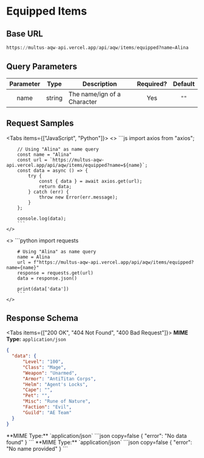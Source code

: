 
# Equipped Items

## Base URL
```python copy
https://multus-aqw-api.vercel.app/api/aqw/items/equipped?name=Alina
```

## Query Parameters
| Parameter |  Type  | Description                | Required? | Default |
| :-------: | :----: | -------------------------- | :-------: | :-----: |
|   name    | string | The name/ign of a Character|    Yes    |  `""`   |

## Request Samples

<Tabs items={["JavaScript", "Python"]}>
  <Tab>
    <>
        ```js
        import axios from "axios";

        // Using "Alina" as name query
        const name = "Alina"
        const url = `https://multus-aqw-api.vercel.app/api/aqw/items/equipped?name=${name}`;
        const data = async () => {
            try {
                const { data } = await axios.get(url);
                return data;
            } catch (err) {
                throw new Error(err.message);
            }
        };

        console.log(data);
        ```
    </>

  </Tab>
  <Tab>
    <>
        ```python
        import requests

        # Using "Alina" as name query
        name = Alina
        url = f"https://multus-aqw-api.vercel.app/api/aqw/items/equipped?name={name}"
        response = requests.get(url)
        data = response.json()

        print(data['data'])
        ```
    </>

  </Tab>
</Tabs>

## Response Schema

<Tabs items={["200 OK", "404 Not Found", "400 Bad Request"]}>
  <Tab>
  **MIME Type:** `application/json`
  ```json copy=false
  {
    "data": {
        "Level": "100",
        "Class": "Mage",
        "Weapon": "Unarmed",
        "Armor": "AntiTitan Corps",
        "Helm": "Agent's Locks",
        "Cape": "",
        "Pet": "",
        "Misc": "Rune of Nature",
        "Faction": "Evil",
        "Guild": "AE Team"
    }
  }
  ```
  </Tab>
  <Tab>
  **MIME Type:** `application/json`
  ```json copy=false
  {
    "error": "No data found"
  }
  ```
  </Tab>
  <Tab>
  **MIME Type:** `application/json`
  ```json copy=false
  {
    "error": "No name provided"
  }
  ```
  </Tab>
</Tabs>
